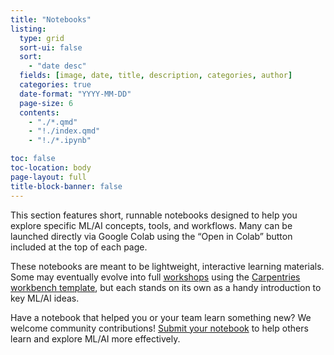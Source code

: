 ```yaml
---
title: "Notebooks"
listing:
  type: grid
  sort-ui: false
  sort:
    - "date desc"
  fields: [image, date, title, description, categories, author]
  categories: true
  date-format: "YYYY-MM-DD"
  page-size: 6
  contents:
    - "./*.qmd"
    - "!./index.qmd"
    - "!./*.ipynb"

toc: false
toc-location: body
page-layout: full
title-block-banner: false
---
```


This section features short, runnable notebooks designed to help you explore specific ML/AI concepts, tools, and workflows. Many can be launched directly via Google Colab using the "Open in Colab" button included at the top of each page.

These notebooks are meant to be lightweight, interactive learning materials. Some may eventually evolve into full [workshops](https://uw-madison-datascience.github.io/ML-X-Nexus/Learn/Workshops/) using the [Carpentries workbench template](https://github.com/carpentries/workbench-template-md), but each stands on its own as a handy introduction to key ML/AI ideas.

Have a notebook that helped you or your team learn something new? We welcome community contributions! [Submit your notebook](https://uw-madison-datascience.github.io/ML-X-Nexus/Learn/Guides/How-to-contribute.html) to help others learn and explore ML/AI more effectively.
